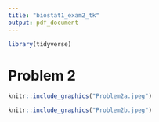 ```yaml
---
title: "biostat1_exam2_tk"
output: pdf_document
---
```


```r
library(tidyverse)
```


\newpage

# Problem 2 

```r
knitr::include_graphics("Problem2a.jpeg")
```

```r
knitr::include_graphics("Problem2b.jpeg")
```


